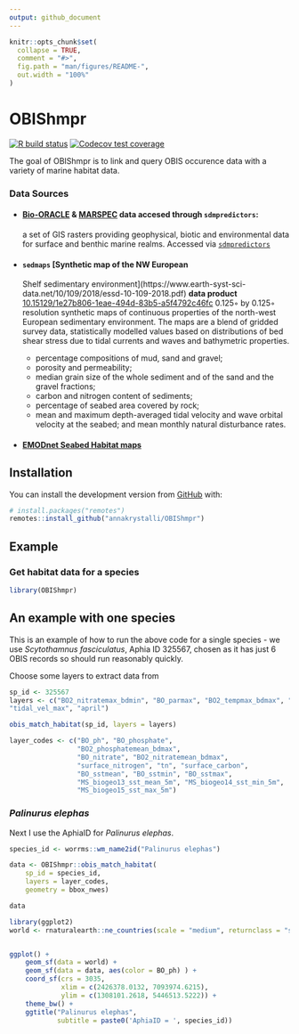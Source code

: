```yaml
---
output: github_document
---
```


<!-- README.md is generated from README.Rmd. Please edit that file -->

```r
knitr::opts_chunk$set(
  collapse = TRUE,
  comment = "#>",
  fig.path = "man/figures/README-",
  out.width = "100%"
)
```

# OBIShmpr

<!-- badges: start -->
[![R build status](https://github.com/annakrystalli/OBIShmpr/workflows/R-CMD-check/badge.svg)](https://github.com/annakrystalli/OBIShmpr/actions)
[![Codecov test coverage](https://codecov.io/gh/annakrystalli/OBIShmpr/branch/master/graph/badge.svg)](https://codecov.io/gh/annakrystalli/OBIShmpr?branch=master)
<!-- badges: end -->

The goal of OBIShmpr is to link and query OBIS occurence data with a variety of marine habitat data.

### Data Sources

- #### [**Bio-ORACLE**](https://www.bio-oracle.org/) & [**MARSPEC**](http://www.marspec.org/) data accesed through  `sdmpredictors`:
    a set of GIS rasters providing geophysical, biotic and environmental data for surface and benthic marine realms. Accessed via [`sdmpredictors`](https://github.com/lifewatch/sdmpredictors)
    
- #### `sedmaps` [Synthetic map of the NW European
Shelf sedimentary environment](https://www.earth-syst-sci-data.net/10/109/2018/essd-10-109-2018.pdf)
    **data product** [10.15129/1e27b806-1eae-494d-83b5-a5f4792c46fc](https://pureportal.strath.ac.uk/en/datasets/data-for-a-synthetic-map-of-the-northwest-european-shelf-sediment)
    0.125◦ by 0.125◦ resolution synthetic maps of continuous properties of the north-west European sedimentary environment. The maps are a blend of gridded survey
data, statistically modelled values based on distributions of bed shear stress due to tidal currents and waves and bathymetric properties. 
    - percentage compositions of mud, sand and gravel;
    - porosity and permeability; 
    - median grain size of the whole sediment and of the sand and the gravel fractions;
    - carbon and nitrogen content of sediments; 
    - percentage of seabed area covered by rock; 
    - mean and maximum depth-averaged tidal velocity and wave orbital velocity at the seabed; and mean monthly natural disturbance rates. 
    
- #### [EMODnet Seabed Habitat maps]()
  

## Installation

You can install the development version from [GitHub](https://github.com/) with:

``` r
# install.packages("remotes")
remotes::install_github("annakrystalli/OBIShmpr")
```
## Example

### Get habitat data for a species

```r
library(OBIShmpr)
```


## An example with one species
This is an example of how to run the above code for a single species - we use _Scytothamnus fasciculatus_, Aphia ID 325567, chosen as it has just 6 OBIS records so should run reasonably quickly.

Choose some layers to extract data from

```r
sp_id <- 325567
layers <- c("BO2_nitratemax_bdmin", "BO_parmax", "BO2_tempmax_bdmax", "permeability", 
"tidal_vel_max", "april")
```

```r
obis_match_habitat(sp_id, layers = layers)
```



```r
layer_codes <- c("BO_ph", "BO_phosphate", 
                 "BO2_phosphatemean_bdmax", 
                 "BO_nitrate", "BO2_nitratemean_bdmax", 
                 "surface_nitrogen", "tn", "surface_carbon",
                 "BO_sstmean", "BO_sstmin", "BO_sstmax", 
                 "MS_biogeo13_sst_mean_5m", "MS_biogeo14_sst_min_5m",
                 "MS_biogeo15_sst_max_5m")
```



### _Palinurus elephas_

Next I use the AphiaID for _Palinurus elephas_.


```r
species_id <- worrms::wm_name2id("Palinurus elephas")

data <- OBIShmpr::obis_match_habitat(
    sp_id = species_id, 
    layers = layer_codes,
    geometry = bbox_nwes)

data
```

```r
library(ggplot2)
world <- rnaturalearth::ne_countries(scale = "medium", returnclass = "sf")


ggplot() +
    geom_sf(data = world) +
    geom_sf(data = data, aes(color = BO_ph) ) +
    coord_sf(crs = 3035,
             xlim = c(2426378.0132, 7093974.6215),
             ylim = c(1308101.2618, 5446513.5222)) +
    theme_bw() +
    ggtitle("Palinurus elephas",
            subtitle = paste0('AphiaID = ', species_id))

```

